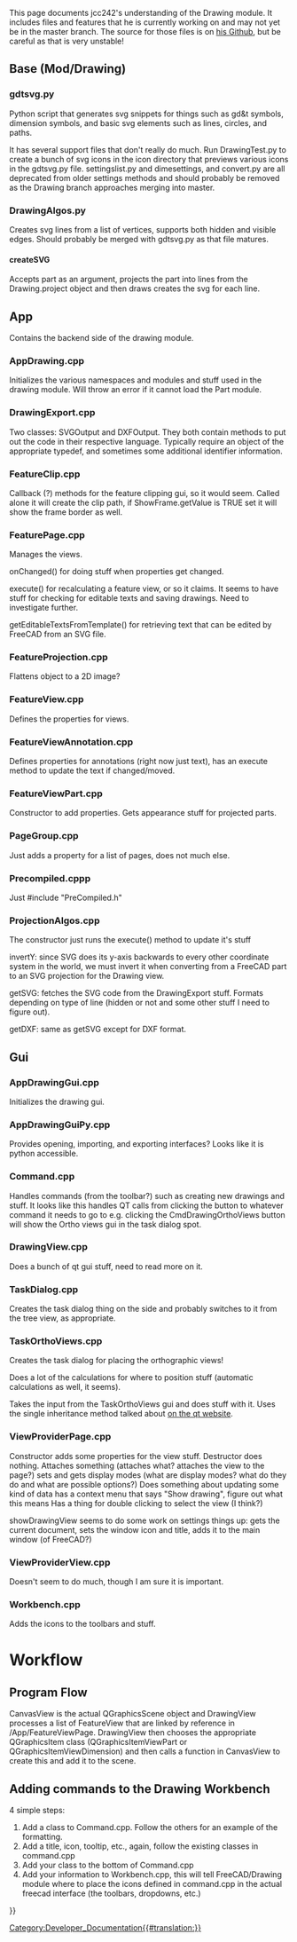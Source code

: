 <languages/>
This page documents jcc242's understanding of the Drawing module. It includes files and features that he is currently working on and may not yet be in the master branch. The source for those files is on [https://github.com/jcc242/FreeCAD his Github], but be careful as that is very unstable!

== Base (Mod/Drawing) ==

=== gdtsvg.py ===
Python script that generates svg snippets for things such as gd&t symbols, dimension symbols, and basic svg elements such as lines, circles, and paths.

It has several support files that don't really do much. Run DrawingTest.py to create a bunch of svg icons in the icon directory that previews various icons in the gdtsvg.py file. settingslist.py and dimesettings, and convert.py are all deprecated from older settings methods and should probably be removed as the Drawing branch approaches merging into master. 

=== DrawingAlgos.py ===
Creates svg lines from a list of vertices, supports both hidden and visible edges. Should probably be merged with gdtsvg.py as that file matures.
 
==== createSVG ====
Accepts part as an argument, projects the part into lines from the Drawing.project object and then draws creates the svg for each line.

== App ==
Contains the backend side of the drawing module.

=== AppDrawing.cpp ===
Initializes the various namespaces and modules and stuff used in the drawing module. Will throw an error if it cannot load the Part module.

=== DrawingExport.cpp ===
Two classes: SVGOutput and DXFOutput. They both contain methods to put out the code in their respective language. Typically require an object of the appropriate typedef, and sometimes some additional identifier information.

=== FeatureClip.cpp ===
Callback (?) methods for the feature clipping gui, so it would seem. Called alone it will create the clip path, if ShowFrame.getValue is TRUE set it will show the frame border as well.

=== FeaturePage.cpp ===
Manages the views. 

onChanged() for doing stuff when properties get changed. 

execute() for recalculating a feature view, or so it claims. It seems to have stuff for checking for editable texts and saving drawings. Need to investigate further.

getEditableTextsFromTemplate() for retrieving text that can be edited by FreeCAD from an SVG file.

=== FeatureProjection.cpp ===
Flattens object to a 2D image?

=== FeatureView.cpp ===
Defines the properties for views.

=== FeatureViewAnnotation.cpp ===
Defines properties for annotations (right now just text), has an execute method to update the text if changed/moved.

=== FeatureViewPart.cpp ===
Constructor to add properties. Gets appearance stuff for projected parts.

=== PageGroup.cpp ===
Just adds a property for a list of pages, does not much else.

=== Precompiled.cppp ===
Just #include "PreCompiled.h"

=== ProjectionAlgos.cpp ===
The constructor just runs the execute() method to update it's stuff

invertY: since SVG does its y-axis backwards to every other coordinate system in the world, we must invert it when converting from a FreeCAD part to an SVG projection for the Drawing view.

getSVG: fetches the SVG code from the DrawingExport stuff. Formats depending on type of line (hidden or not and some other stuff I need to figure out).

getDXF: same as getSVG except for DXF format.


== Gui ==

=== AppDrawingGui.cpp ===
Initializes the drawing gui.

=== AppDrawingGuiPy.cpp ===
Provides opening, importing, and exporting interfaces? Looks like it is python accessible.

=== Command.cpp ===
Handles commands (from the toolbar?) such as creating new drawings and stuff. It looks like this handles QT calls from clicking the button to whatever command it needs to go to e.g. clicking the CmdDrawingOrthoViews button will show the Ortho views gui in the task dialog spot.

=== DrawingView.cpp ===
Does a bunch of qt gui stuff, need to read more on it.

=== TaskDialog.cpp ===
Creates the task dialog thing on the side and probably switches to it from the tree view, as appropriate.

=== TaskOrthoViews.cpp ===
Creates the task dialog for placing the orthographic views!

Does a lot of the calculations for where to position stuff (automatic calculations as well, it seems).

Takes the input from the TaskOrthoViews gui and does stuff with it. Uses the single inheritance method talked about [http://doc.qt.digia.com/qt/designer-using-a-ui-file.html on the qt website].

=== ViewProviderPage.cpp ===
Constructor adds some properties for the view stuff.
Destructor does nothing.
Attaches something (attaches what? attaches the view to the page?) sets and gets display modes (what are display modes? what do they do and what are possible options?)
Does something about updating some kind of data has a context menu that says "Show drawing", figure out what this means
Has a thing for double clicking to select the view (I think?)

showDrawingView seems to do some work on settings things up: gets the current document, sets the window icon and title, adds it to the main window (of FreeCAD?)

=== ViewProviderView.cpp ===
Doesn't seem to do much, though I am sure it is important.

=== Workbench.cpp ===
Adds the icons to the toolbars and stuff.

= Workflow =

== Program Flow ==
CanvasView is the actual QGraphicsScene object and DrawingView processes a list of FeatureView that are linked by reference in /App/FeatureViewPage. DrawingView then chooses the appropriate QGraphicsItem class (QGraphicsItemViewPart or QGraphicsItemViewDimension) and then calls a function in CanvasView to create this and add it to the scene.

== Adding commands to the Drawing Workbench ==
4 simple steps:
# Add a class to Command.cpp. Follow the others for an example of the formatting.
# Add a title, icon, tooltip, etc., again, follow the existing classes in command.cpp
# Add your class to the bottom of Command.cpp
# Add your information to Workbench.cpp, this will tell FreeCAD/Drawing module where to place the icons defined in command.cpp  in the actual freecad interface (the toolbars, dropdowns, etc.)

[[Category:Developer_Documentation{{#translation:}}]]
{{Drawing Tools navi{{#translation:}}}}
{{clear}}